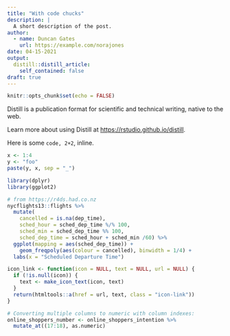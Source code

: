 ```yaml
---
title: "With code chucks"
description: |
  A short description of the post.
author:
  - name: Duncan Gates
    url: https://example.com/norajones
date: 04-15-2021
output:
  distill::distill_article:
    self_contained: false
draft: true
---
```


```r
knitr::opts_chunk$set(echo = FALSE)
```

Distill is a publication format for scientific and technical writing, native to the web.

Learn more about using Distill at <https://rstudio.github.io/distill>.

Here is some `code, 2+2`, inline.

```r
x <- 1:4
y <- "foo"
paste(y, x, sep = "_")
```

```r
library(dplyr)
library(ggplot2)

# from https://r4ds.had.co.nz
nycflights13::flights %>%
  mutate(
    cancelled = is.na(dep_time),
    sched_hour = sched_dep_time %/% 100,
    sched_min = sched_dep_time %% 100,
    sched_dep_time = sched_hour + sched_min /60) %>%
  ggplot(mapping = aes(sched_dep_time)) +
    geom_freqpoly(aes(colour = cancelled), binwidth = 1/4) +
  labs(x = "Scheduled Departure Time")
```

```r
icon_link <- function(icon = NULL, text = NULL, url = NULL) {
  if (!is.null(icon)) {
    text <- make_icon_text(icon, text)
  }
  return(htmltools::a(href = url, text, class = "icon-link"))
}
```

```r
# Converting multiple columns to numeric with column indexes:
online_shoppers_number <- online_shoppers_intention %>%
  mutate_at((17:18), as.numeric)
```

